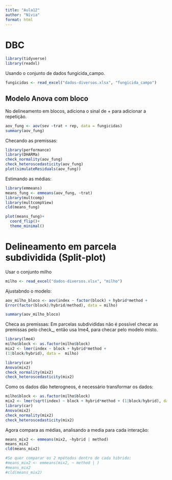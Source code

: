 ```yaml
---
title: "Aula12"
author: "Nívia"
format: html
---
```


# DBC

```r
library(tidyverse)
library(readxl)
```

Usando o conjunto de dados fungicida_campo.

```r
fungicidas <- read_excel("dados-diversos.xlsx", "fungicida_campo")
```

## Modelo Anova com bloco

No delineamento em blocos, adiciona o sinal de + para adicionar a repetição.

```r
aov_fung <- aov(sev ~trat + rep, data = fungicidas)
summary(aov_fung)
```

Checando as premissas:

```r
library(performance)
library(DHARMa)
check_normality(aov_fung)
check_heteroscedasticity(aov_fung)
plot(simulateResiduals(aov_fung))
```

Estimando as médias:

```r
library(emmeans)
means_fung <- emmeans(aov_fung, ~trat)
library(multcomp)
library(multcompView)
cld(means_fung)

plot(means_fung)+
  coord_flip()+
  theme_minimal()
```

# Delineamento em parcela subdividida (Split-plot)

Usar o conjunto milho

```r
milho <- read_excel("dados-diversos.xlsx", "milho")
```

Ajustabndo o modelo:

```r
aov_milho_bloco <- aov(index ~ factor(block) + hybrid*method + 
Error(factor(block)/hybrid/method), data = milho)

summary(aov_milho_bloco)
```

Checa as premissas: Em parcelas subdivididas não é possível checar as premissas pelo check\_, então usa lme4, para checar pelo modelo misto.

```r
library(lme4)
milho$block <- as.factor(milho$block)
mix2 <- lmer(index ~ block + hybrid*method + 
(1|block/hybrid), data =  milho)

library(car)
Anova(mix2)
check_normality(mix2)
check_heteroscedasticity(mix2)

```

Como os dados dão heterogneos, é necessário transformar os dados:

```r
milho$block <- as.factor(milho$block)
mix2 <- lmer(sqrt(index) ~ block + hybrid*method + (1|block/hybrid), data = milho)
library(car)
Anova(mix2)
check_normality(mix2)
check_heteroscedasticity(mix2)
```

Agora compara as médias, analisando a media para cada interação:

```r
means_mix2 <- emmeans(mix2, ~hybrid | method)
means_mix2
cld(means_mix2)

#Se quer comparar os 2 mpétodos dentro de cada hibrido:
#means_mix2 <- emmeans(mix2, ~ method | )
#means_mix2
#cld(means_mix2)
```
